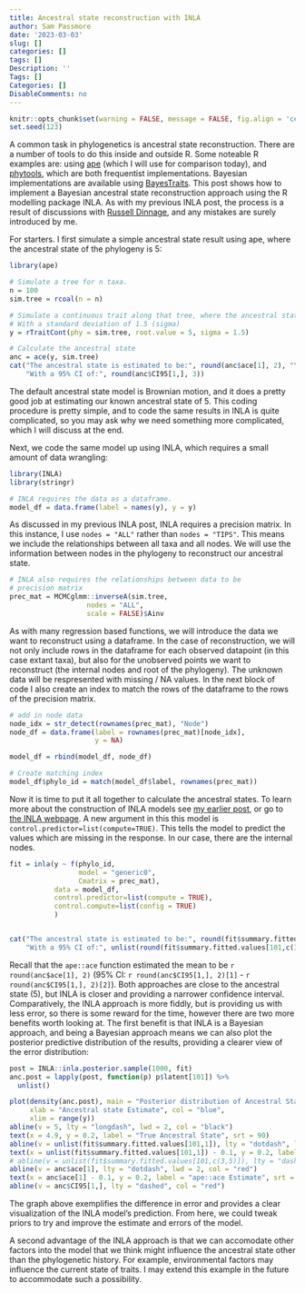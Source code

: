 ```yaml
---
title: Ancestral state reconstruction with INLA
author: Sam Passmore
date: '2023-03-03'
slug: []
categories: []
tags: []
Description: ''
Tags: []
Categories: []
DisableComments: no
---
```


```r
knitr::opts_chunk$set(warning = FALSE, message = FALSE, fig.align = 'center') 
set.seed(123)
```


A common task in phylogenetics is ancestral state reconstruction. There are a number of tools to do this inside and outside R. Some noteable R examples are: using [ape](http://ape-package.ird.fr/) (which I will use for comparison today), and [phytools](http://www.phytools.org/Rbook/), which are both frequentist implementations. Bayesian implementations are available using [BayesTraits](http://www.evolution.reading.ac.uk/BayesTraitsV4.0.0/BayesTraitsV4.0.0.html). This post shows how to implement a Bayesian ancestral state reconstruction approach using the R modelling package INLA. As with my previous INLA post, the process is a result of discussions with [Russell Dinnage](https://twitter.com/ecologician), and any mistakes are surely introduced by me. 

For starters. I first simulate a simple ancestral state result using ape, where the ancestral state of the phylogeny is 5:

```r
library(ape)

# Simulate a tree for n taxa. 
n = 100 
sim.tree = rcoal(n = n)

# Simulate a continuous trait along that tree, where the ancestral state is 5
# With a standard deviation of 1.5 (sigma)
y = rTraitCont(phy = sim.tree, root.value = 5, sigma = 1.5)

# Calculate the ancestral state
anc = ace(y, sim.tree)
cat("The ancestral state is estimated to be:", round(anc$ace[1], 2), "\n",
    "With a 95% CI of:", round(anc$CI95[1,], 3))

```

The default ancestral state model is Brownian motion, and it does a pretty good job at estimating our known ancestral state of 5. This coding procedure is pretty simple, and to code the same results in INLA is quite complicated, so you may ask why we need something more complicated, which I will discuss at the end. 

Next, we code the same model up using INLA, which requires a small amount of data wrangling:

```r
library(INLA)
library(stringr)

# INLA requires the data as a dataframe. 
model_df = data.frame(label = names(y), y = y)

```

As discussed in my previous INLA post, INLA requires a precision matrix. In this instance, I use `nodes = "ALL"` rather than `nodes = "TIPS"`. This means we include the relationships between all taxa and all nodes. We will use the information between nodes in the phylogeny to reconstruct our ancestral state. 

```r
# INLA also requires the relationships between data to be 
# precision matrix
prec_mat = MCMCglmm::inverseA(sim.tree,
                   nodes = "ALL",
                   scale = FALSE)$Ainv
```

As with many regression based functions, we will introduce the data we want to reconstruct using a dataframe. In the case of reconstruction, we will not only include rows in the dataframe for each observed datapoint (in this case extant taxa), but also for the unobserved points we want to reconstruct (the internal nodes and root of the phylogeny). The unknown data will be respresented with missing / NA values. In the next block of code I also create an index to match the rows of the dataframe to the rows of the precision matrix. 

```r
# add in node data
node_idx = str_detect(rownames(prec_mat), "Node")
node_df = data.frame(label = rownames(prec_mat)[node_idx], 
                     y = NA)

model_df = rbind(model_df, node_df)

# Create matching index
model_df$phylo_id = match(model_df$label, rownames(prec_mat))
```

Now it is time to put it all together to calculate the ancestral states. To learn more about the construction of INLA models see [my earlier post](/post/2022-07-15-phylogenetic-signal-in-inla), or go to [the INLA webpage](https://www.r-inla.org/). A new argument in this this model is `control.predictor=list(compute=TRUE)`. This tells the model to predict the values which are missing in the response. In our case, there are the internal nodes.  

```r
fit = inla(y ~ f(phylo_id,
                 model = "generic0",
                 Cmatrix = prec_mat), 
           data = model_df, 
           control.predictor=list(compute = TRUE),
           control.compute=list(config = TRUE)
           )


cat("The ancestral state is estimated to be:", round(fit$summary.fitted.values[101,1], 2), "\n",
    "With a 95% CI of:", unlist(round(fit$summary.fitted.values[101,c(3,5)], 3)))

```

Recall that the `ape::ace` function estimated the mean to be `r round(anc$ace[1], 2)` (95% CI: `r round(anc$CI95[1,], 2)[1]` - `r round(anc$CI95[1,], 2)[2]`). Both approaches are close to the ancestral state (5), but INLA is closer and providing a narrower confidence interval. Comparatively, the INLA approach is more fiddly, but is providing us with less error, so there is some reward for the time, however there are two more benefits worth looking at. The first benefit is that INLA is a Bayesian approach, and being a Bayesian approach means we can also plot the posterior predictive distribution of the results, providing a clearer view of the error distribution:


```r
post = INLA::inla.posterior.sample(1000, fit)
anc.post = lapply(post, function(p) p$latent[101]) %>% 
  unlist()

plot(density(anc.post), main = "Posterior distribution of Ancestral State estimates",
     xlab = "Ancestral state Estimate", col = "blue", 
     xlim = range(y))
abline(v = 5, lty = "longdash", lwd = 2, col = "black")
text(x = 4.9, y = 0.2, label = "True Ancestral State", srt = 90)
abline(v = unlist(fit$summary.fitted.values[101,1]), lty = "dotdash", lwd = 2, col = "blue")
text(x = unlist(fit$summary.fitted.values[101,1]) - 0.1, y = 0.2, label = "INLA Estimate", srt = 90)
# abline(v = unlist(fit$summary.fitted.values[101,c(3,5)]), lty = "dashed", col = "blue")
abline(v = anc$ace[1], lty = "dotdash", lwd = 2, col = "red")
text(x = anc$ace[1] - 0.1, y = 0.2, label = "ape::ace Estimate", srt = 90)
abline(v = anc$CI95[1,], lty = "dashed", col = "red")
```

The graph above exemplifies the difference in error and provides a clear visualization of the INLA model's prediction. From here, we could tweak priors to try and improve the estimate and errors of the model. 

A second advantage of the INLA approach is that we can accomodate other factors into the model that we think might influence the ancestral state other than the phylogenetic history. For example, environmental factors may influence the current state of traits. I may extend this example in the future to accommodate such a possibility. 
